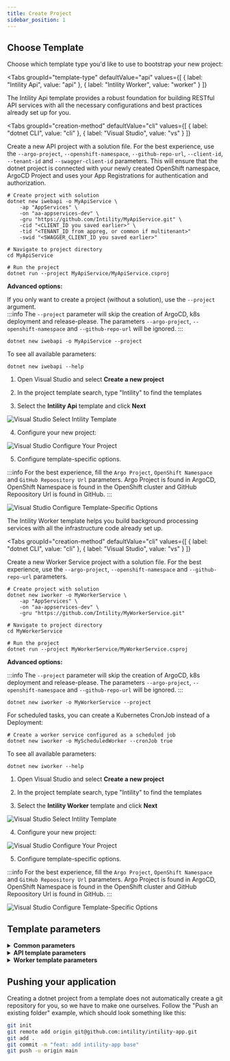 ```yaml
---
title: Create Project
sidebar_position: 1
---
```



## Choose Template

Choose which template type you'd like to use to bootstrap your new project:

<Tabs
  groupId="template-type"
  defaultValue="api"
  values={[
    { label: "Intility Api", value: "api" },
    { label: "Intility Worker", value: "worker" }
  ]}
>
<TabItem value="api">

The Intility Api template provides a robust foundation for building RESTful API services with all the necessary configurations and best practices already set up for you.

<Tabs
  groupId="creation-method"
  defaultValue="cli"
  values={[
    { label: "dotnet CLI", value: "cli" },
    { label: "Visual Studio", value: "vs" }
  ]}
>
<TabItem value="cli">

Create a new API project with a solution file. For the best experience, use the `--argo-project`, `--openshift-namespace`, `--github-repo-url`, `--client-id`, `--tenant-id` and `--swagger-client-id` parameters. This will ensure that the dotnet project is connected with your newly created OpenShift namespace, ArgoCD Project and uses your App Registrations for authentication and authorization.

```shell
# Create project with solution
dotnet new iwebapi -o MyApiService \
    -ap "AppServices" \
    -on "aa-appservices-dev" \
    -gru "https://github.com/Intility/MyApiService.git" \
    -cid "<CLIENT_ID you saved earlier>" \
    -tid "<TENANT_ID from appreg, or common if multitenant>"
    -swid "<SWAGGER_CLIENT_ID you saved earlier>"

# Navigate to project directory
cd MyApiService

# Run the project
dotnet run --project MyApiService/MyApiService.csproj
```

**Advanced options:**

If you only want to create a project (without a solution), use the `--project` argument.  
:::info
The `--project` parameter will skip the creation of ArgoCD, k8s deployment and release-please. The parameters `--argo-project`, `--openshift-namespace` and `--github-repo-url` will be ignored.
:::

```shell
dotnet new iwebapi -o MyApiService --project
```

To see all available parameters:

```shell
dotnet new iwebapi --help
```

</TabItem>
<TabItem value="vs">

1. Open Visual Studio and select **Create a new project**

2. In the project template search, type "Intility" to find the templates

3. Select the **Intility Api** template and click **Next**

![Visual Studio Select Intility Template](/img/vs-select-template.png)

4. Configure your new project:

![Visual Studio Configure Your Project](/img/vs-create-api-project.png)

5. Configure template-specific options.

:::info
For the best experience, fill the `Argo Project`, `OpenShift Namespace` and `GitHub Repoository Url` parameters. Argo Project is found in ArgoCD, OpenShift Namespace is found in the OpenShift cluster and GitHub Repoository Url is found in GitHub.
:::

![Visual Studio Configure Template-Specific Options](/img/vs-configure-api.png)

</TabItem>
</Tabs>

</TabItem>
<TabItem value="worker">

The Intility Worker template helps you build background processing services with all the infrastructure code already set up.

<Tabs
  groupId="creation-method"
  defaultValue="cli"
  values={[
    { label: "dotnet CLI", value: "cli" },
    { label: "Visual Studio", value: "vs" }
  ]}
>
<TabItem value="cli">

Create a new Worker Service project with a solution file. For the best experience, use the `--argo-project`, `--openshift-namespace` and `--github-repo-url` parameters.

```shell
# Create project with solution
dotnet new iworker -o MyWorkerService \
    -ap "AppServices" \
    -on "aa-appservices-dev" \
    -gru "https://github.com/Intility/MyWorkerService.git"

# Navigate to project directory
cd MyWorkerService

# Run the project
dotnet run --project MyWorkerService/MyWorkerService.csproj
```

**Advanced options:**

:::info
The `--project` parameter will skip the creation of ArgoCD, k8s deployment and release-please. The parameters `--argo-project`, `--openshift-namespace` and `--github-repo-url` will be ignored.
:::

```shell
dotnet new iworker -o MyWorkerService --project
```

For scheduled tasks, you can create a Kubernetes CronJob instead of a Deployment:

```shell
# Create a worker service configured as a scheduled job
dotnet new iworker -o MyScheduledWorker --cronJob true
```

To see all available parameters:

```shell
dotnet new iworker --help
```

</TabItem>
<TabItem value="vs">

1. Open Visual Studio and select **Create a new project**

2. In the project template search, type "Intility" to find the templates

3. Select the **Intility Worker** template and click **Next**

![Visual Studio Select Intility Template](/img/vs-select-template.png)

4. Configure your new project:

![Visual Studio Configure Your Project](/img/vs-create-worker-project.png)

5. Configure template-specific options.

:::info
For the best experience, fill the `Argo Project`, `OpenShift Namespace` and `GitHub Repoository Url` parameters. Argo Project is found in ArgoCD, OpenShift Namespace is found in the OpenShift cluster and GitHub Repoository Url is found in GitHub.
:::

![Visual Studio Configure Template-Specific Options](/img/vs-configure-worker.png)

</TabItem>
</Tabs>

</TabItem>
</Tabs>

## Template parameters

<details>
<summary><strong>Common parameters</strong></summary>

These parameters are available for both templates:

| Parameter                    | Description                                                                                 |
| ---------------------------- | ------------------------------------------------------------------------------------------- |
| `-o, --output`               | Output directory for the generated project                                                  |
| `-p, --project`              | Creates only the project without a solution file, ArgoCD, k8s deployment and release-please |
| `-f, --framework`            | Target framework version (defaults to net9.0)                                               |
| `-ap, --argo-project`        | Argo Project Name (e.g. AppServices). This is the "folder" for your applications in ArgoCD  |
| `-on, --openshift-namespace` | OpenShift Namespace (e.g. aa-appservices-dev)                                               |
| `-gru, --github-repo-url`    | GitHub Repository URL                                                                       |

</details>

<details>
<summary><strong>API template parameters</strong></summary>

The following parameters are specific to the `iwebapi` template:

| Parameter                    | Description                                            |
| ---------------------------- | ------------------------------------------------------ |
| `-cid, --client-id`          | Azure AD application (client) ID                       |
| `-tid, --tenant-id`          | Azure AD directory (tenant) ID                         |
| `-swid, --swagger-client-id` | Azure AD client ID for Swagger UI authentication       |
| `-s, --scope`                | Default OAuth scope (defaults to "user_impersonation") |

</details>

<details>
<summary><strong>Worker template parameters</strong></summary>

The following parameters are specific to the `iworker` template:

| Parameter    | Description                                                          |
| ------------ | -------------------------------------------------------------------- |
| `-c, --cron` | Set to `true` to create a Kubernetes CronJob instead of a Deployment |

</details>

## Pushing your application

Creating a dotnet project from a template does not automatically create a git repository for you,
so we have to make one ourselves.
Follow the "Push an existing folder" example,
which should look something like this:

```bash
git init
git remote add origin git@github.com:intility/intility-app.git
git add .
git commit -m "feat: add intility-app base"
git push -u origin main
```
